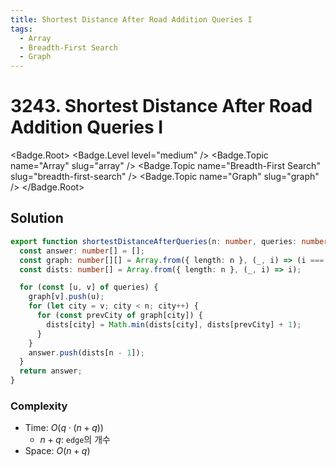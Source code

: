 ```yaml
---
title: Shortest Distance After Road Addition Queries I
tags:
  - Array
  - Breadth-First Search
  - Graph
---
```


# 3243. Shortest Distance After Road Addition Queries I

<Badge.Root>
  <Badge.Level level="medium" />
  <Badge.Topic name="Array" slug="array" />
  <Badge.Topic name="Breadth-First Search" slug="breadth-first-search" />
  <Badge.Topic name="Graph" slug="graph" />
</Badge.Root>

## Solution

```typescript filename="solution.ts" copy
export function shortestDistanceAfterQueries(n: number, queries: number[][]): number[] {
  const answer: number[] = [];
  const graph: number[][] = Array.from({ length: n }, (_, i) => (i === 0 ? [] : [i - 1]));
  const dists: number[] = Array.from({ length: n }, (_, i) => i);

  for (const [u, v] of queries) {
    graph[v].push(u);
    for (let city = v; city < n; city++) {
      for (const prevCity of graph[city]) {
        dists[city] = Math.min(dists[city], dists[prevCity] + 1);
      }
    }
    answer.push(dists[n - 1]);
  }
  return answer;
}
```

### Complexity

- Time: $O(q \cdot (n + q))$
  - $n + q$: `edge`의 개수
- Space: $O(n + q)$

<ProblemLink
  codingSite="leetcode"
  href="https://leetcode.com/problems/shortest-distance-after-road-addition-queries-i"
  title="Shortest Distance After Road Addition Queries I"
/>
